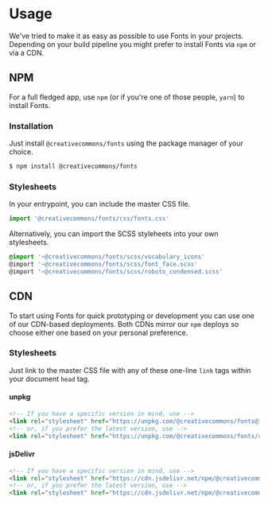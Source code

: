 
<Meta title="Fonts/Usage" />

# Usage

We've tried to make it as easy as possible to use Fonts in your projects. Depending on your build pipeline you
might prefer to install Fonts via `npm` or via a CDN.

## NPM

For a full fledged app, use `npm` (or if you're one of those people, `yarn`) to install Fonts.

### Installation

Just install `@creativecommons/fonts` using the package manager of your choice.

```bash
$ npm install @creativecommons/fonts
```

### Stylesheets

In your entrypoint, you can include the master CSS file.

```js
import '@creativecommons/fonts/css/fonts.css'
```

Alternatively, you can import the SCSS styleheets into your own stylesheets.

```scss
@import '~@creativecommons/fonts/scss/vocabulary_icons'
@import '~@creativecommons/fonts/scss/font_face.scss'
@import '~@creativecommons/fonts/scss/roboto_condensed.scss'
```

## CDN

To start using Fonts for quick prototyping or development you can use one of our CDN-based deployments. Both CDNs
mirror our `npm` deploys so choose either one based on your personal preference.

### Stylesheets

Just link to the master CSS file with any of these one-line `link` tags within your document `head` tag.

#### unpkg

```html
<!-- If you have a specific version in mind, use -->
<link rel="stylesheet" href="https://unpkg.com/@creativecommons/fonts@1.0.0-beta.6/css/fonts.css">
<!-- or, if you prefer the latest version, use -->
<link rel="stylesheet" href="https://unpkg.com/@creativecommons/fonts/css/fonts.css">
```

#### jsDelivr

```html
<!-- If you have a specific version in mind, use -->
<link rel="stylesheet" href="https://cdn.jsdelivr.net/npm/@creativecommons/fonts@1.0.0-beta.6/css/fonts.css">
<!-- or, if you prefer the latest version, use -->
<link rel="stylesheet" href="https://cdn.jsdelivr.net/npm/@creativecommons/fonts/css/fonts.css">
```

